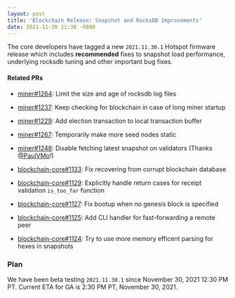 ```yaml
---
layout: post
title: 'Blockchain Release: Snapshot and RocksDB Improvements'
date: 2021-11-30 11:30 -0800
---
```


The core developers have tagged a new `2021.11.30.1` Hotspot firmware release which includes
**recommended** fixes to snapshot load performance, underlying rocksdb tuning and other important
bug fixes.

<!--truncate-->

#### Related PRs

- [miner#1264](https://github.com/helium/miner/pull/1264): Limit the size and age of rocksdb log
  files
- [miner#1237](https://github.com/helium/miner/pull/1237): Keep checking for blockchain in case of
  long miner startup
- [miner#1229](https://github.com/helium/miner/pull/1229): Add election transaction to local
  transaction buffer
- [miner#1267](https://github.com/helium/miner/pull/1267): Temporarily make more seed nodes static
- [miner#1248](https://github.com/helium/miner/pull/1248): Disable fetching latest snapshot on
  validators (Thanks [@PaulVMo](https://github.com/PaulVMo)!)

- [blockchain-core#1133](https://github.com/helium/blockchain-core/pull/1133): Fix recovering from
  corrupt blockchain database
- [blockchain-core#1129](https://github.com/helium/blockchain-core/pull/1129): Explicitly handle
  return cases for receipt validation `is_too_far` function
- [blockchain-core#1127](https://github.com/helium/blockchain-core/pull/1127): Fix bootup when no
  genesis block is specified
- [blockchain-core#1125](https://github.com/helium/blockchain-core/pull/1125): Add CLI handler for
  fast-forwarding a remote peer
- [blockchain-core#1124](https://github.com/helium/blockchain-core/pull/1124): Try to use more
  memory efficent parsing for hexes in snapshots

### Plan

We have been beta testing `2021.11.30.1` since November 30, 2021 12:30 PM PT. Current ETA for GA is
2:30 PM PT, November 30, 2021.
